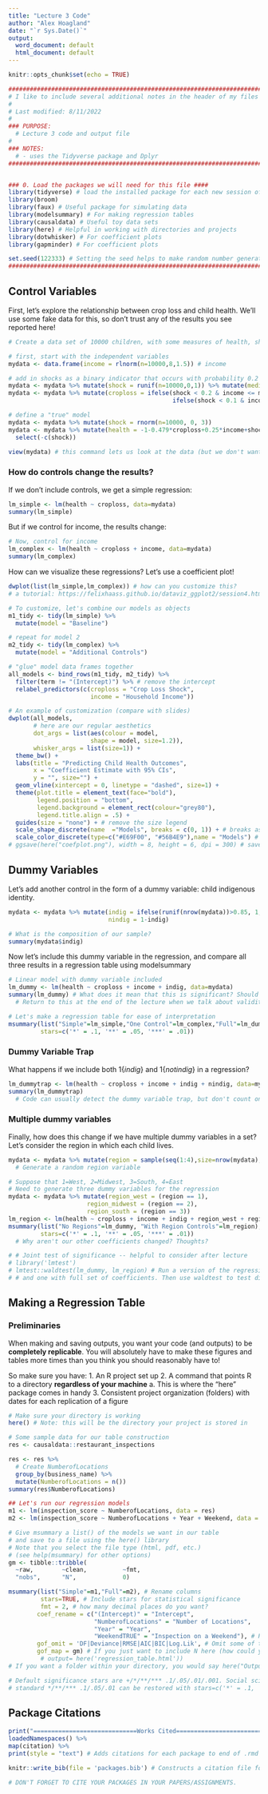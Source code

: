 ```yaml
---
title: "Lecture 3 Code"
author: "Alex Hoagland"
date: "`r Sys.Date()`"
output:
  word_document: default
  html_document: default
---
```


```r
knitr::opts_chunk$set(echo = TRUE)
```

```r
################################################################################
# I like to include several additional notes in the header of my files here:
#
# Last modified: 8/11/2022
#
### PURPOSE:
  # Lecture 3 code and output file
# 
### NOTES:
  # - uses the Tidyverse package and Dplyr
################################################################################


### 0. Load the packages we will need for this file ####
library(tidyverse) # load the installed package for each new session of R
library(broom)
library(faux) # Useful package for simulating data
library(modelsummary) # For making regression tables
library(causaldata) # Useful toy data sets
library(here) # Helpful in working with directories and projects
library(dotwhisker) # For coefficient plots
library(gapminder) # For coefficient plots

set.seed(122333) # Setting the seed helps to make random number generators give us the same numbers across machines
################################################################################
```

## Control Variables

First, let's explore the relationship between crop loss and child health. We'll use some fake data for this, so don't trust any of the results you see reported here! 

```r
# Create a data set of 10000 children, with some measures of health, shocks, and income

# first, start with the independent variables 
mydata <- data.frame(income = rlnorm(n=10000,8,1.5)) # income

# add in shocks as a binary indicator that occurs with probability 0.2 if income is below average and 0.1 if income is above average
mydata <- mydata %>% mutate(shock = runif(n=10000,0,1)) %>% mutate(medinc = median(income))
mydata <- mydata %>% mutate(croploss = ifelse(shock < 0.2 & income <= medinc, 1, 
                                              ifelse(shock < 0.1 & income >= medinc, 1, 0)))

# define a "true" model 
mydata <- mydata %>% mutate(shock = rnorm(n=10000, 0, 3))
mydata <- mydata %>% mutate(health = -1-0.479*croploss+0.25*income+shock) %>% 
  select(-c(shock))

view(mydata) # this command lets us look at the data (but we don't want it to print out into the rmd, hence the echo=F)
```

### How do controls change the results?

If we don't include controls, we get a simple regression: 
```r
lm_simple <- lm(health ~ croploss, data=mydata)
summary(lm_simple)
```

But if we control for income, the results change: 

```r
# Now, control for income 
lm_complex <- lm(health ~ croploss + income, data=mydata)
summary(lm_complex)
```

How can we visualize these regressions? Let's use a coefficient plot! 
```r
dwplot(list(lm_simple,lm_complex)) # how can you customize this? 
# a tutorial: https://felixhaass.github.io/dataviz_ggplot2/session4.html

# To customize, let's combine our models as objects
m1_tidy <- tidy(lm_simple) %>% 
  mutate(model = "Baseline")

# repeat for model 2
m2_tidy <- tidy(lm_complex) %>% 
  mutate(model = "Additional Controls")

# "glue" model data frames together
all_models <- bind_rows(m1_tidy, m2_tidy) %>% 
  filter(term != "(Intercept)") %>% # remove the intercept
  relabel_predictors(c(croploss = "Crop Loss Shock", 
                       income = "Household Income"))

# An example of customization (compare with slides)
dwplot(all_models, 
       # here are our regular aesthetics
       dot_args = list(aes(colour = model, 
                       shape = model, size=1.2)), 
       whisker_args = list(size=1)) + 
  theme_bw() +
  labs(title = "Predicting Child Health Outcomes", 
       x = "Coefficient Estimate with 95% CIs", 
       y = "", size="") +
  geom_vline(xintercept = 0, linetype = "dashed", size=1) +
  theme(plot.title = element_text(face="bold"),
        legend.position = "bottom",
        legend.background = element_rect(colour="grey80"),
        legend.title.align = .5) +
  guides(size = "none") + # remove the size legend
  scale_shape_discrete(name  ="Models", breaks = c(0, 1)) + # breaks assign shapes
  scale_color_discrete(type=c("#E69F00", "#56B4E9"),name = "Models") # breaks assign colors
# ggsave(here("coefplot.png"), width = 8, height = 6, dpi = 300) # save the plot
```

## Dummy Variables

Let's add another control in the form of a dummy variable: child indigenous identity.

```r
mydata <- mydata %>% mutate(indig = ifelse(runif(nrow(mydata))>0.85, 1, 0),
                            nindig = 1-indig)

# What is the composition of our sample?
summary(mydata$indig)
```

Now let's include this dummy variable in the regression, and compare all three results in a regression table using modelsummary 

```r
# Linear model with dummy variable included
lm_dummy <- lm(health ~ croploss + income + indig, data=mydata)
summary(lm_dummy) # What does it mean that this is significant? Should it be? 
  # Return to this at the end of the lecture when we talk about validity traps

# Let's make a regression table for ease of interpretation
msummary(list("Simple"=lm_simple,"One Control"=lm_complex,"Full"=lm_dummy),
         stars=c('*' = .1, '**' = .05, '***' = .01))
```

### Dummy Variable Trap

What happens if we include both $1\{indig\}$ and $1\{not indig\}$ in a regression? 

```r
lm_dummytrap <- lm(health ~ croploss + income + indig + nindig, data=mydata)
summary(lm_dummytrap)
  # Code can usually detect the dummy variable trap, but don't count on it! 
```

### Multiple dummy variables

Finally, how does this change if we have multiple dummy variables in a set? Let's consider the region in which each child lives.

```r
mydata <- mydata %>% mutate(region = sample(seq(1:4),size=nrow(mydata),replace=TRUE)) 
  # Generate a random region variable  

# Suppose that 1=West, 2=Midwest, 3=South, 4=East
# Need to generate three dummy variables for the regression 
mydata <- mydata %>% mutate(region_west = (region == 1), 
                      region_midwest = (region == 2), 
                      region_south = (region == 3))
lm_region <- lm(health ~ croploss + income + indig + region_west + region_midwest + region_south, data=mydata)
msummary(list("No Regions"=lm_dummy, "With Region Controls"=lm_region),
         stars=c('*' = .1, '**' = .05, '***' = .01)) 
  # Why aren't our other coefficients changed? Thoughts? 

# # Joint test of significance -- helpful to consider after lecture
# library('lmtest')
# lmtest::waldtest(lm_dummy, lm_region) # Run a version of the regression without the variables you want to test, 
# # and one with full set of coefficients. Then use waldtest to test difference
```

## Making a Regression Table

### Preliminaries 

When making and saving outputs, you want your code (and outputs) to be **completely replicable**. You will absolutely have to make these figures and tables more times than you think you should reasonably have to! 

So make sure you have: 
1. An R project set up
2. A command that points R to a directory **regardless of your machine** 
    a. This is where the "here" package comes in handy
3. Consistent project organization (folders) with dates for each replication of a figure

```r
# Make sure your directory is working
here() # Note: this will be the directory your project is stored in

# Some sample data for our table construction
res <- causaldata::restaurant_inspections

res <- res %>%
  # Create NumberofLocations
  group_by(business_name) %>%
  mutate(NumberofLocations = n())
summary(res$NumberofLocations)

## Let's run our regression models
m1 <- lm(inspection_score ~ NumberofLocations, data = res)
m2 <- lm(inspection_score ~ NumberofLocations + Year + Weekend, data = res)

# Give msummary a list() of the models we want in our table
# and save to a file using the here() library
# Note that you select the file type (html, pdf, etc.)
# (see help(msummary) for other options)
gm <- tibble::tribble(
  ~raw,        ~clean,          ~fmt,
  "nobs",      "N",             0)

msummary(list("Simple"=m1,"Full"=m2), # Rename columns
         stars=TRUE, # Include stars for statistical significance
         fmt = 2, # how many decimal places do you want? 
        coef_rename = c("(Intercept)" = "Intercept", 
                        "NumberofLocations" = "Number of Locations", 
                        "Year" = "Year", 
                        "WeekendTRUE" = "Inspection on a Weekend"), # Rename the rows
        gof_omit = 'DF|Deviance|RMSE|AIC|BIC|Log.Lik', # Omit some of the goodness of fit stats
        gof_map = gm) # If you just want to include N here (how could you add in, say, R2?)
         # output= here('regression_table.html')) 
# If you want a folder within your directory, you would say here("Output", "RegressionTable.html")

# Default significance stars are +/*/**/*** .1/.05/.01/.001. Social science
# standard */**/*** .1/.05/.01 can be restored with stars=c('*' = .1, '**' = .05, '***' = .01)
```

## Package Citations
```r
print("=============================Works Cited=============================")
loadedNamespaces() %>%
map(citation) %>%
print(style = "text") # Adds citations for each package to end of .rmd file

knitr::write_bib(file = 'packages.bib') # Constructs a citation file for all packages used in this lecture.

# DON'T FORGET TO CITE YOUR PACKAGES IN YOUR PAPERS/ASSIGNMENTS. 
```